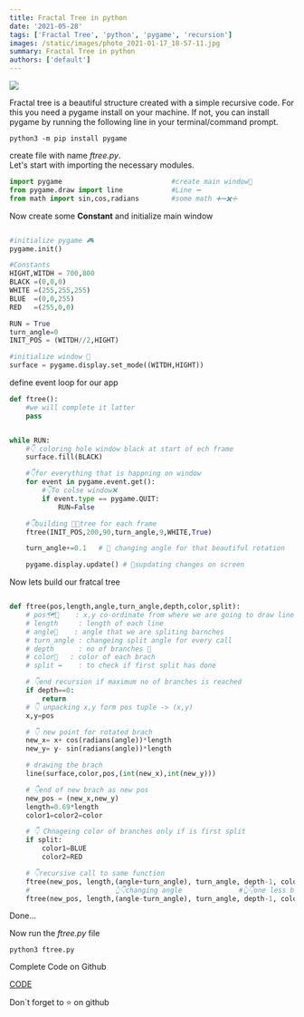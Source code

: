 ```yaml
---
title: Fractal Tree in python
date: '2021-05-28'
tags: ['Fractal Tree', 'python', 'pygame', 'recursion']
images: /static/images/photo_2021-01-17_18-57-11.jpg
summary: Fractal Tree in python
authors: ['default']
---
```


![](/static/images/photo_2021-01-17_18-57-11.jpg)

Fractal tree is a beautiful structure created with a simple recursive code.
For this you need a pygame install on your machine.
If not, you can install pygame by running the following line in your terminal/command prompt.

```
python3 -m pip install pygame
```

create file with name _ftree.py_.<br/>
Let's start with importing the necessary modules.

```python:ftree.py
import pygame                           #create main window🔲
from pygame.draw import line	        #Line ➖
from math import sin,cos,radians        #some math ➕➖✖️➗
```

Now create some **Constant** and initialize main window

```python:ftree.py

#initialize pygame 🎮
pygame.init()

#Constants
HIGHT,WITDH = 700,800
BLACK =(0,0,0)
WHITE =(255,255,255)
BLUE  =(0,0,255)
RED   =(255,0,0)

RUN = True
turn_angle=0
INIT_POS = (WITDH//2,HIGHT)

#initialize window 🔲
surface = pygame.display.set_mode((WITDH,HIGHT))

```

define event loop for our app

```python:ftree.py
def ftree():
    #we will complete it latter
    pass


while RUN:
    #👇 coloring hole window black at start of ech frame
    surface.fill(BLACK)

    #👇for everything that is happning on window
    for event in pygame.event.get():
        #👇To colse window❌
        if event.type == pygame.QUIT:
            RUN=False

    #👇building 🌲🌳tree for each frame
    ftree(INIT_POS,200,90,turn_angle,9,WHITE,True)

    turn_angle+=0.1   # 🔄 changing angle for that beautiful rotation

    pygame.display.update() # 🔀supdating changes on screen

```

Now lets build our fratcal tree

```python:ftree.py

def ftree(pos,length,angle,turn_angle,depth,color,split):
    # pos🗺️📍    : x,y co-ordinate from where we are going to draw line
    # length     : length of each line
    # angle📐    : angle that we are spliting barnches
    # turn_angle : changeing split angle for every call
    # depth      : no of branches 🔢
    # color🎨   : color of each brach
    # split ↔️    : to check if first split has done

    # 👇end recursion if maximum no of branches is reached
    if depth==0:
        return
    # 👇 unpacking x,y form pos tuple -> (x,y)
    x,y=pos

    # 👇 new point for rotated brach
    new_x= x+ cos(radians(angle))*length
    new_y= y- sin(radians(angle))*length

    # drawing the brach
    line(surface,color,pos,(int(new_x),int(new_y)))

    # 👇end of new brach as new pos
    new_pos = (new_x,new_y)
    length=0.69*length
    color1=color2=color

    # 👇 Chnageing color of branches only if is first split
    if split:
        color1=BLUE
        color2=RED

    # 👇recursive call to same function
    ftree(new_pos, length,(angle+turn_angle), turn_angle, depth-1, color1,False)
    #                     👆👇changing angle              #👆👇one less branch to draw
    ftree(new_pos, length,(angle-turn_angle), turn_angle, depth-1, color2,False)

```

Done...<br/>

Now run the _ftree.py_ file

```
python3 ftree.py
```

Complete Code on Github

[CODE](https://github.com/joey00072/Fractal-Tree-in-Python)

Don`t forget to ⭐ on github

<br />

